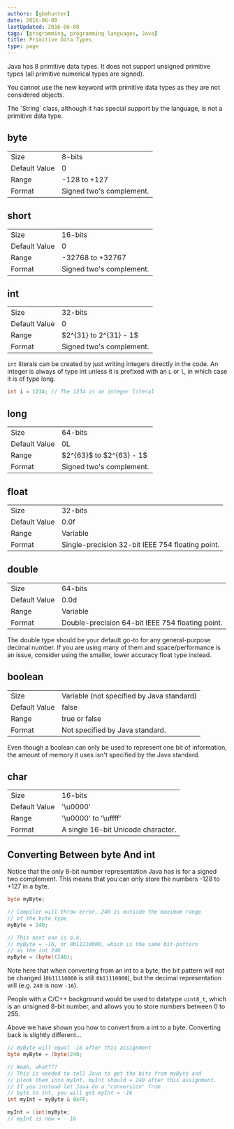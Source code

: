 ```yaml
---
authors: [gbmhunter]
date: 2016-06-08
lastUpdated: 2016-06-08
tags: [programming, programming languages, Java]
title: Primitive Data Types
type: page
---
```


Java has 8 primitive data types. It does not support unsigned primitive types (all primitive numerical types are signed).

You cannot use the new keyword with primitive data types as they are not considered objects.

<Aside type="note">
The `String` class, although it has special support by the language, is not a primitive data type.
</Aside>

## byte

<table><tbody ><tr >
<td >Size</td>
<td >8-bits</td>
</tr><tr >
<td >Default Value</td>
<td >0</td>
</tr><tr >
<td >Range</td>
<td >-128 to +127</td>
</tr><tr >
<td >Format</td>
<td >Signed two's complement.</td>
</tr></tbody></table>

## short

<table><tbody ><tr >
<td >Size</td>
<td >16-bits</td>
</tr><tr >
<td >Default Value</td>
<td >0</td>
</tr><tr >
<td >Range</td>
<td >-32768 to +32767</td>
</tr><tr >
<td >Format</td>
<td >Signed two's complement.</td>
</tr></tbody></table>

## int

<table><tbody ><tr >
<td >Size</td>
<td >32-bits</td>
</tr><tr >
<td >Default Value</td>
<td >0</td>
</tr><tr >
<td >Range</td>
<td >$2^{31} to 2^{31} - 1$</td>
</tr><tr >
<td >Format</td>
<td >Signed two's complement.</td>
</tr></tbody></table>

`int` literals can be created by just writing integers directly in the code. An integer is always of type int unless it is prefixed with an `L` or `l`, in which case it is of type long.
    
```java
int i = 1234; // The 1234 is an integer literal
```

## long

<table><tbody ><tr >
<td >Size</td>
<td >64-bits</td>
</tr><tr >
<td >Default Value</td>
<td >0L</td>
</tr><tr >
<td >Range</td>
<td >$2^{63}$ to $2^{63} - 1$</td>
</tr><tr >
<td >Format</td>
<td >Signed two's complement.</td>
</tr></tbody></table>

## float

<table><tbody ><tr >
<td >Size</td>
<td >32-bits</td>
</tr><tr >
<td >Default Value</td>
<td >0.0f</td>
</tr><tr >
<td >Range</td>
<td >Variable</td>
</tr><tr >
<td >Format</td>
<td >Single-precision 32-bit IEEE 754 floating point.</td>
</tr></tbody></table>

## double

<table><tbody ><tr >
<td >Size</td>
<td >64-bits</td>
</tr><tr >
<td >Default Value</td>
<td >0.0d</td>
</tr><tr >
<td >Range</td>
<td >Variable</td>
</tr><tr >
<td >Format</td>
<td >Double-precision 64-bit IEEE 754 floating point.</td>
</tr></tbody></table>

The double  type should be your default go-to for any general-purpose decimal number. If you are using many of them and space/performance is an issue, consider using the smaller, lower accuracy float type instead.

## boolean

<table><tbody ><tr >
<td >Size</td>
<td >Variable (not specified by Java standard)</td>
</tr><tr >
<td >Default Value</td>
<td >false</td>
</tr><tr >
<td >Range</td>
<td >true or false</td>
</tr><tr >
<td >Format</td>
<td >Not specified by Java standard.</td>
</tr></tbody></table>

Even though a boolean can only be used to represent one bit of information, the amount of memory it uses isn't specified by the Java standard.

## char

<table><tbody ><tr >
<td >Size</td>
<td >16-bits</td>
</tr><tr >
<td >Default Value</td>
<td >'\u0000'</td>
</tr><tr >
<td >Range</td>
<td >'\u0000' to '\uffff'</td>
</tr><tr >
<td >Format</td>
<td >A single 16-bit Unicode character.</td>
</tr></tbody></table>

## Converting Between byte And int

Notice that the only 8-bit number representation Java has is for a signed two complement. This means that you can only store the numbers -128 to +127 in a byte.

```java
byte myByte;

// Compiler will throw error, 240 is outside the maximum range
// of the byte type
myByte = 240;  

// This next one is o.k.
// myByte = -16, or 0b11110000, which is the same bit-pattern
// as the int 240
myByte = (byte)(240);
```

Note here that when converting from an int to a byte, the bit pattern will not be changed (`0b11110000` is still `0b11110000`), but the decimal representation will (e.g. `240` is now `-16`).

People with a C/C++ background would be used to datatype `uint8_t`, which is an unsigned 8-bit number, and allows you to store numbers between 0 to 255.

Above we have shown you how to convert from a int to a byte. Converting back is slightly different...

```java
// myByte will equal -16 after this assignment
byte myByte = (byte)240;

// Woah, what???
// This is needed to tell Java to get the bits from myByte and 
// plonk them into myInt. myInt should = 240 after this assignment.
// If you instead let Java do a "conversion" from
// byte to int, you will get myInt = -16
int myInt = myByte & 0xFF;

myInt = (int)myByte;
// myInt is now = - 16
```